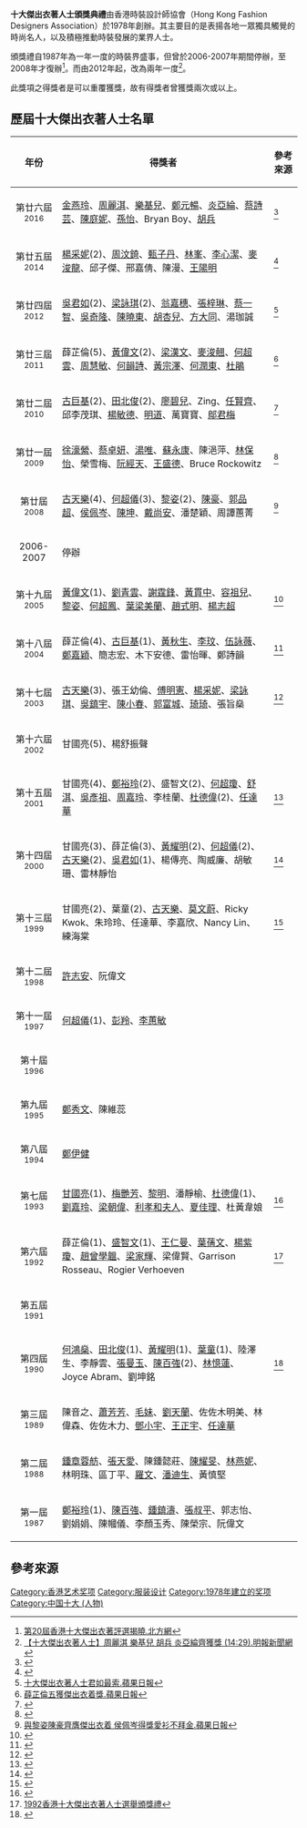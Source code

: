 '''十大傑出衣著人士頒獎典禮'''由香港時裝設計師協會（Hong Kong Fashion Designers Association）於1978年創辦。其主要目的是表揚各地一眾獨具觸覺的時尚名人，以及積極推動時裝發展的業界人士。

頒獎禮自1987年為一年一度的時裝界盛事，但曾於2006-2007年期間停辦，至2008年才復辦<ref>[http://fashion.big5.enorth.com.cn/system/2008/05/28/003325577.shtml 第20屆香港十大傑出衣著評選揭曉.北方網]{{dead link|date=2017年11月 |bot=InternetArchiveBot |fix-attempted=yes }}</ref>。而由2012年起，改為兩年一度<ref>[http://news.mingpao.com/ins/instantnews/web_tc/article/20161111/s00007/1478845803249 【十大傑出衣著人士】周麗淇 樂基兒 胡兵 炎亞綸齊獲獎 (14:29).明報新聞網]</ref>。

此獎項之得獎者是可以重覆獲獎，故有得獎者曾獲獎兩次或以上。

== 歷屆十大傑出衣著人士名單 ==
{|class="wikitable"
|-
!年份||得獎者||參考來源
|-
|align=center|第廿六屆<BR><small>2016||[[金燕玲|金燕玲]]、[[周麗淇|周麗淇]]、[[樂基兒|樂基兒]]、[[鄭元暢|鄭元暢]]、[[炎亞綸|炎亞綸]]、[[蔡詩芸|蔡詩芸]]、[[陳庭妮|陳庭妮]]、[[孫怡|孫怡]]、Bryan Boy、[[胡兵|胡兵]]||<ref>{{Cite web |url=http://news.mingpao.com/pns/dailynews/web_tc/article/20161113/s00016/1478972864724 |title=十大傑出衣著 金燕玲真空Deep V搶鏡 樂基兒自認嘴唇最性感.明報新聞網 |accessdate=2017-01-03 |archive-date=2016-11-17 |archive-url=https://web.archive.org/web/20161117022107/http://news.mingpao.com/pns/dailynews/web_tc/article/20161113/s00016/1478972864724 |dead-url=no }}</ref>
|-
|align=center|第廿五屆<BR><small>2014||[[楊采妮|楊采妮]](2)、[[周汶錡|周汶錡]]、[[甄子丹|甄子丹]]、[[林峯|林峯]]、[[李心潔|李心潔]]、[[麥浚龍|麥浚龍]]、邱子傑、邢嘉倩、陳漫、[[王陽明|王陽明]]||<ref>{{Cite web |url=http://hk.apple.nextmedia.com/entertainment/art/20141112/18931659 |title=邢嘉倩、林峯齊膺十大傑出衣着 周汶錡上榜：恨咗好耐！.蘋果日報 |accessdate=2017-01-03 |archive-date=2017-08-23 |archive-url=https://web.archive.org/web/20170823230254/http://hk.apple.nextmedia.com/entertainment/art/20141112/18931659 |dead-url=no }}</ref>
|-
|align=center|第廿四屆<BR><small>2012||[[吳君如|吳君如]](2)、[[梁詠琪|梁詠琪]](2)、[[翁嘉穗|翁嘉穗]]、[[張梓琳|張梓琳]]、[[蔡一智|蔡一智]]、[[吳奇隆|吳奇隆]]、[[陳曉東|陳曉東]]、[[胡杏兒|胡杏兒]]、[[方大同|方大同]]、湯珈誠||<ref>[http://hk.apple.nextmedia.com/enews/realtime/20121209/51178034 十大傑出衣著人士君如最索.蘋果日報]</ref>
|-
|align=center|第廿三屆<BR><small>2011||薛芷倫(5)、[[黃偉文|黃偉文]](2)、[[梁漢文|梁漢文]]、[[麥浚翹|麥浚翹]]、[[何超雲|何超雲]]、[[周慧敏|周慧敏]]、[[何韻詩|何韻詩]]、[[黃宗澤|黃宗澤]]、[[何潤東|何潤東]]、[[杜鵑_(模特兒)|杜鵑]]||<ref>[http://hk.apple.nextmedia.com/entertainment/art/20111106/15775296 薛芷倫五獲傑出衣着獎.蘋果日報]</ref>
|-
|align=center|第廿二屆<BR><small>2010||[[古巨基|古巨基]](2)、[[田北俊|田北俊]](2)、[[廖碧兒|廖碧兒]]、Zing、[[任賢齊|任賢齊]]、邱李茂琪、[[楊敏德|楊敏德]]、[[明道_(藝人)|明道]]、萬寶寶、[[鄔君梅|鄔君梅]]||<ref>{{Cite web |url=http://www.hkexpo2010.gov.hk/tc/whats/news_detail_245.html |title=「時裝‧視野」開幕典禮呈獻周年時裝匯演及第二十二屆杰出衣著人士頒獎典禮 (由香港時裝設計師協會發佈) |access-date=2017-01-03 |archive-url=https://web.archive.org/web/20170103170455/http://www.hkexpo2010.gov.hk/tc/whats/news_detail_245.html |archive-date=2017-01-03 |dead-url=yes }}</ref>
|-
|align=center|第廿一屆<BR><small>2009||[[徐濠縈|徐濠縈]]、[[蔡卓妍|蔡卓妍]]、[[湯唯|湯唯]]、[[蘇永康|蘇永康]]、陳浥萍、[[林保怡|林保怡]]、榮雪梅、[[阮經天|阮經天]]、[[王盛德|王盛德]]、Bruce Rockowitz||<ref>{{Cite web |url=http://orientaldaily.on.cc/cnt/entertainment/20091127/00282_001.html |title=阮經天情迷湯唯等過招.東方日報 |accessdate=2017-01-03 |archive-date=2010-05-08 |archive-url=https://web.archive.org/web/20100508053803/http://www.orientaldaily.on.cc/cnt/entertainment/20091127/00282_001.html |dead-url=no }}</ref>
|-
|align=center|第廿屆<BR><small>2008||[[古天樂|古天樂]](4)、[[何超儀|何超儀]](3)、[[黎姿|黎姿]](2)、[[陳豪|陳豪]]、[[郭品超|郭品超]]、[[侯佩岑|侯佩岑]]、[[陳坤|陳坤]]、[[戴尚安|戴尚安]]、潘楚穎、周譚蕙菁||<ref>[http://hk.apple.nextmedia.com/entertainment/art/20080525/11149742 與黎姿陳豪齊膺傑出衣着 侯佩岑得獎愛衫不拜金.蘋果日報]</ref>
|-
|align=center|2006-2007||停辦||
|-
|align=center|第十九屆<BR><small>2005||[[黃偉文|黃偉文]](1)、[[劉青雲|劉青雲]]、[[謝霆鋒|謝霆鋒]]、[[黃貫中|黃貫中]]、[[容祖兒|容祖兒]]、[[黎姿|黎姿]]、[[何超鳳|何超鳳]]、[[葉梁美蘭|葉梁美蘭]]、[[趙式明|趙式明]]、[[楊志超|楊志超]]||<ref>{{Cite web |url=http://www.beyondmusic.net/bm2104.htm |title=黃貫中出席十大傑出衣著頒獎禮 |access-date=2017-01-03 |archive-url=https://web.archive.org/web/20060104055006/http://www.beyondmusic.net/bm2104.htm |archive-date=2006-01-04 |dead-url=yes }}</ref>
|-
|align=center|第十八屆<BR><small>2004||薛芷倫(4)、[[古巨基|古巨基]](1)、[[黃秋生|黃秋生]]、[[李玟|李玟]]、[[伍詠薇|伍詠薇]]、[[鄭嘉穎|鄭嘉穎]]、簡志宏、木下安德、雷怡暉、鄭詩韻||<ref>{{Cite web |url=http://hk.apple.nextmedia.com/entertainment/art/20041210/4499846 |title=薛芷倫離婚賀41歲.蘋果日報 |accessdate=2017-01-03 |archive-date=2016-10-12 |archive-url=https://web.archive.org/web/20161012143329/http://hk.apple.nextmedia.com/entertainment/art/20041210/4499846 |dead-url=no }}</ref>
|-
|align=center|第十七屆<BR><small>2003||[[古天樂|古天樂]](3)、張王幼倫、[[傅明憲|傅明憲]]、[[楊采妮|楊采妮]]、[[梁詠琪|梁詠琪]]、[[吳鎮宇|吳鎮宇]]、[[陳小春|陳小春]]、[[郭富城|郭富城]]、[[琦琦|琦琦]]、張旨燊||<ref>{{Cite web |url=http://the-sun.on.cc/channels/ent/20031230/20031230021932_0003.html |title=首度獲選十大傑出衣著琦琦穿衣品味唔靠名牌.太陽報 |access-date=2017-01-03 |archive-date=2019-09-14 |archive-url=https://web.archive.org/web/20190914035840/http://the-sun.on.cc/channels/ent/20031230/20031230021932_0003.html }}</ref>
|-
|align=center|第十六屆<BR><small>2002||甘國亮(5)、楊舒振聲||
|-
|align=center|第十五屆<BR><small>2001||甘國亮(4)、[[鄭裕玲|鄭裕玲]](2)、盛智文(2)、[[何超瓊|何超瓊]]、[[舒淇|舒淇]]、[[吳彥祖|吳彥祖]]、[[周嘉玲|周嘉玲]]、李桂蘭、[[杜德偉|杜德偉]](2)、[[任達華|任達華]]||<ref>{{Cite web |url=http://ent.sina.com.cn/s/h/2001-10-25/61251.html |title=香港十大最杰出衣着人士获奖名单揭晓 |accessdate=2017-01-03 |archive-date=2005-02-25 |archive-url=https://web.archive.org/web/20050225154150/http://ent.sina.com.cn/s/h/2001-10-25/61251.html |dead-url=no }}</ref>
|-
|align=center|第十四屆<BR><small>2000||甘國亮(3)、薛芷倫(3)、[[黃耀明|黃耀明]](2)、[[何超儀|何超儀]](2)、[[古天樂|古天樂]](2)、[[吳君如|吳君如]](1)、楊傳亮、陶威廉、胡敏珊、雷林靜怡||<ref>{{Cite web |url=http://ent.163.com/edit/001120/001120_65696.html |title=马薛芷伦露背装艳压全场 |accessdate=2017-01-03 |archive-date=2016-06-29 |archive-url=https://web.archive.org/web/20160629073833/http://ent.163.com/edit/001120/001120_65696.html |dead-url=no }}</ref>
|-
|align=center|第十三屆<BR><small>1999||甘國亮(2)、葉童(2)、[[古天樂|古天樂]]、[[莫文蔚|莫文蔚]]、Ricky Kwok、朱玲玲、任達華、李嘉欣、Nancy Lin、練海棠||<ref>{{Cite web |url=https://www.facebook.com/HKFashionDesignersAssociation/posts/4148787025162238 |title=HKFDA JUXTAPOSED 2020 at LANDMARK |accessdate=2020-10-23 |archive-date=2020-10-28 |archive-url=https://web.archive.org/web/20201028180800/https://www.facebook.com/HKFashionDesignersAssociation/posts/4148787025162238 |dead-url=no }}</ref>
|-
|align=center|第十二屆<BR><small>1998||[[許志安|許志安]]、阮偉文||
|-
|align=center|第十一屆<BR><small>1997||[[何超儀|何超儀]](1)、[[彭羚|彭羚]]、[[李蕙敏|李蕙敏]]||
|-
|align=center|第十屆<BR><small>1996|| ||
|-
|align=center|第九屆<BR><small>1995||[[鄭秀文|鄭秀文]]、陳維蕊||
|-
|align=center|第八屆<BR><small>1994||[[鄭伊健|鄭伊健]]||
|-
|align=center|第七屆<BR><small>1993||[[甘國亮|甘國亮]](1)、[[梅艷芳|梅艷芳]]、[[黎明|黎明]]、潘靜榆、[[杜德偉|杜德偉]](1)、[[劉嘉玲|劉嘉玲]]、[[梁朝偉|梁朝偉]]、[[利孝和夫人|利孝和夫人]]、[[夏佳理|夏佳理]]、杜黃韋娘||<ref>{{Cite web|url = https://i.imgur.com/sZwt2dv.jpg|title = 十大傑出衣著人士|publisher = 雜誌|date = 1993|language = zh|accessdate = 2022-02-04|archive-url = https://web.archive.org/web/20220204021928/https://i.imgur.com/sZwt2dv.jpg|archive-date = 2022-02-04|dead-url = yes}}</ref>
|-
|align=center|第六屆<BR><small>1992||薛芷倫(1)、[[盛智文|盛智文]](1)、[[王仁曼|王仁曼]]、[[葉蒨文|葉蒨文]]、[[楊紫瓊|楊紫瓊]]、[[趙曾學韞|趙曾學韞]]、[[梁家輝|梁家輝]]、梁偉賢、Garrison Rosseau、Rogier Verhoeven||<ref>[https://www.facebook.com/photo?fbid=10151245805465971 1992香港十大傑出衣著人士選舉頒獎禮]</ref>
|-
|align=center|第五屆<BR><small>1991|| ||
|-
|align=center|第四屆<BR><small>1990||[[何鴻燊|何鴻燊]]、[[田北俊|田北俊]](1)、[[黃耀明|黃耀明]](1)、[[葉童|葉童]](1)、陸澤生、李靜雲、[[張曼玉|張曼玉]]、[[陳百強|陳百強]](2)、[[林憶蓮|林憶蓮]]、Joyce Abram、劉坤銘||<ref>{{Cite web |url=http://comebacktolove.blogspot.hk/2016/04/1990_11.html |title=十大傑出衣著人士 (1990) |accessdate=2017-01-03 |archive-date=2017-01-03 |archive-url=https://web.archive.org/web/20170103170919/http://comebacktolove.blogspot.hk/2016/04/1990_11.html |dead-url=no }}</ref>
|-
|align=center|第三屆<BR><small>1989||陳音之、[[蕭芳芳|蕭芳芳]]、[[毛妹|毛妹]]、[[劉天蘭|劉天蘭]]、佐佐木明美、林偉森、佐佐木力、[[鄧小宇|鄧小宇]]、[[王正宇|王正宇]]、[[任達華|任達華]]||
|-
|align=center|第二屆<BR><small>1988||[[章小蕙|鍾章蓉舫]]、[[張天愛_(香港)|張天愛]]、陳鍾懿莊、[[陳耀旻|陳耀旻]]、[[林燕妮|林燕妮]]、林明珠、區丁平、[[羅文|羅文]]、[[潘迪生|潘迪生]]、黃慎堅||
|-
|align=center|第一屆<BR><small>1987||[[鄭裕玲|鄭裕玲]](1)、[[陳百強|陳百強]]、[[鍾鎮濤|鍾鎮濤]]、[[張叔平|張叔平]]、郭志怡、劉娟娟、陳幗儀、李顏玉秀、陳榮宗、阮偉文||
|}

==參考來源==
{{reflist|2}}

[[Category:香港艺术奖项|Category:香港艺术奖项]]
[[Category:服装设计|Category:服装设计]]
[[Category:1978年建立的奖项|Category:1978年建立的奖项]]
[[Category:中国十大_(人物)|Category:中国十大 (人物)]]